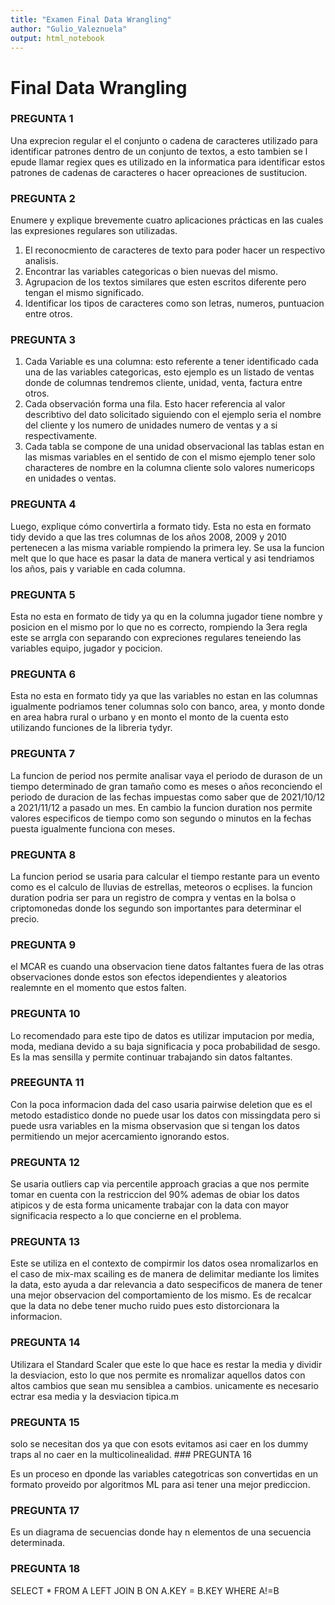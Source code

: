 ```yaml
---
title: "Examen Final Data Wrangling"
author: "Gulio_Valeznuela"
output: html_notebook
---
```


# Final Data Wrangling

### PREGUNTA 1 


Una exprecion regular el el conjunto o cadena de caracteres utilizado para identificar patrones dentro de un conjunto de textos, a esto tambien se l epude llamar regiex ques es utilizado en la informatica para identificar estos patrones de cadenas de caracteres o hacer opreaciones de sustitucion.

### PREGUNTA 2


Enumere y explique brevemente cuatro aplicaciones prácticas en las cuales
las expresiones regulares son utilizadas.

1. El reconocmiento de caracteres de texto para poder hacer un respectivo analisis.
2. Encontrar las variables categoricas o bien nuevas del mismo.
3. Agrupacion de los textos similares que esten escritos diferente pero tengan el mismo significado. 
4. Identificar los tipos de caracteres como son letras, numeros, puntuacion entre otros. 

### PREGUNTA 3

1. Cada Variable es una columna: esto referente a tener identificado cada una de las variables categoricas, esto ejemplo es un listado de ventas donde de columnas tendremos cliente, unidad, venta, factura entre otros.
2. Cada observación forma una fila. Esto hacer referencia al valor describtivo del dato solicitado siguiendo con el ejemplo seria el nombre del cliente y los numero de unidades numero de ventas y a si respectivamente. 
3. Cada tabla se compone de una unidad observacional las tablas estan en las mismas variables en el sentido de con el mismo ejemplo tener solo characteres de nombre en la columna cliente solo valores numericops en unidades o ventas. 

### PREGUNTA 4

Luego, explique cómo convertirla a formato tidy.
 Esta no esta en formato tidy devido a que las tres columnas de los años 2008, 2009 y 2010 pertenecen a las misma variable rompiendo la primera ley. 
  Se usa la funcion melt que lo que hace es pasar la data de manera vertical y asi tendriamos los años, pais y variable en cada columna.
  
### PREGUNTA 5

Esta no esta en formato de tidy ya qu en la columna jugador tiene nombre y posicion en el mismo por lo que no es correcto, rompiendo la 3era regla este se arrgla con separando con expreciones regulares teneiendo las variables equipo, jugador y pocicion. 

### PREGUNTA 6

Esta no esta en formato tidy ya que las variables no estan en las columnas igualmente podriamos tener columnas solo con banco, area, y monto donde en area habra rural o urbano y en monto el monto de la cuenta esto utilizando funciones de la libreria tydyr.

### PREGUNTA 7

La funcion de period nos permite analisar vaya el periodo de durason de un tiempo determinado de gran tamaño como es meses o años reconciendo el periodo de duracion de las fechas impuestas como saber que de 2021/10/12 a 2021/11/12 a pasado un mes. En cambio la funcion duration nos permite valores especificos de tiempo como son segundo o minutos en la fechas puesta igualmente funciona con meses. 

### PREGUNTA 8

La funcion period se usaria para calcular el tiempo restante para un evento como es el calculo de lluvias de estrellas, meteoros o ecplises. la funcion duration podria ser para un registro de compra y ventas en la bolsa o criptomonedas donde los segundo son importantes para determinar el precio.

### PREGUNTA 9

el MCAR es cuando una observacion tiene datos faltantes fuera de las otras observaciones donde estos son efectos idependientes y aleatorios realemnte en el momento que estos falten. 

### PREGUNTA 10

Lo recomendado para este tipo de datos es utilizar imputacion por media, moda, mediana devido a su baja significacia y poca probabilidad de sesgo. Es la mas sensilla y permite continuar trabajando sin datos faltantes. 

### PREEGUNTA 11

Con la poca informacion dada del caso usaria pairwise deletion que es el metodo estadistico donde no puede usar los datos con missingdata pero si puede usra variables en la misma observasion que si tengan los datos permitiendo un mejor acercamiento ignorando estos. 

### PREGUNTA 12

Se usaria outliers cap via percentile approach gracias a que nos permite tomar en cuenta con la restriccion del 90% ademas de obiar los datos atipicos y de esta forma unicamente trabajar con la data con mayor significacia respecto a lo que concierne en el problema.

### PREGUNTA 13

Este se utiliza en el contexto de compirmir los datos osea nromalizarlos en el caso de mix-max scailing es de manera de delimitar mediante los limites la data, esto ayuda a dar relevancia a dato sespecificos de manera de tener una mejor observacion del comportamiento de los mismo. Es de recalcar que la data no debe tener mucho ruido pues esto distorcionara la informacion. 

### PREGUNTA 14

Utilizara el Standard Scaler que este lo que hace es restar la media y dividir la desviacion, esto lo que nos permite es nromalizar aquellos datos con altos cambios que sean mu sensiblea a cambios. unicamente es necesario ectrar esa media y la desviacion tipica.m

### PREGUNTA 15

solo se necesitan dos ya que con esots evitamos asi caer en los dummy traps al no caer en la multicolinealidad. 
### PREGUNTA 16

Es un proceso en dponde las variables categotricas son convertidas en un formato proveido por algoritmos ML para asi tener una mejor prediccion.

### PREGUNTA 17

Es un diagrama de secuencias donde hay n elementos de una secuencia determinada. 

### PREGUNTA 18

SELECT * FROM A LEFT JOIN B ON A.KEY = B.KEY WHERE A!=B
